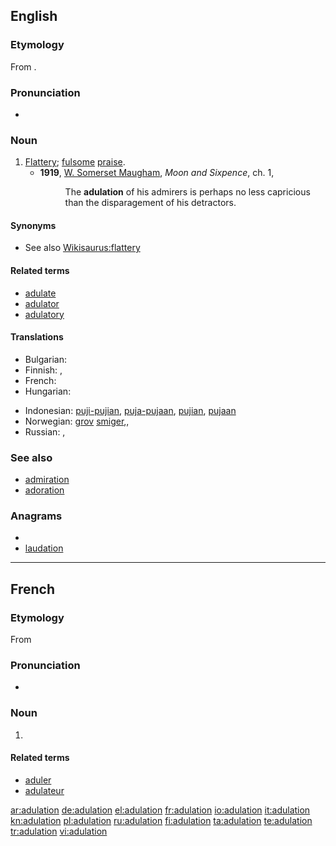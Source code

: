 ==English==

===Etymology===
From {{etyl|la}} {{term|adulatio|adulātio|flattery}}.

===Pronunciation===
* {{a|UK}} {{IPA|/ˈædˌjʊu.leɪ.ʃǝn/}} {{SAMPA|/"{d%ju:.leI.S@n/}}
*: {{rhymes|eɪʃən}}

===Noun===
{{en-noun}}

# [[flattery|Flattery]]; [[fulsome]] [[praise]].
#* '''1919''', [[w:William Somerset Maugham|W. Somerset Maugham]], ''Moon and Sixpence'', ch. 1,
#*: The '''adulation''' of his admirers is perhaps no less capricious than the disparagement of his detractors.

====Synonyms====
* See also [[Wikisaurus:flattery]]

====Related terms====
* [[adulate]]
* [[adulator]]
* [[adulatory]]

====Translations====
{{trans-top|Flattery; fulsome praise}}
* Bulgarian: {{t|bg|ласкателство}}
* Finnish: {{t|fi|mielistely}},  {{t-|fi|imartelu}}
* French: {{t|fr|adulation|f}}
* Hungarian: {{t+|hu|hízelgés}}
{{trans-mid}}
* Indonesian: [[puji|puji-pujian]], [[puja|puja-pujaan]], [[puji|pujian]], [[puja|pujaan]]
* Norwegian: [[grov#Norwegian|grov]] [[smiger#Norwegian|smiger]],, {{t-|no|smisking|c}}
* Russian: {{t+|ru|лесть|f}}, {{t+|ru|подхалимство|n}}
{{trans-bottom}}

===See also===
* [[admiration]]
* [[adoration]]

===Anagrams===
* {{alphagram|aadilnotu}}
* [[laudation#English|laudation]]

----

==French==

===Etymology===
From {{etyl|la|fr}}

===Pronunciation===
* {{IPA|/a.dy.la.sjɔ̃/|lang=fr}}

===Noun===
{{fr-noun|f}}

# {{l|en|adulation}}

====Related terms====
* [[aduler]]
* [[adulateur]]

[[ar:adulation]]
[[de:adulation]]
[[el:adulation]]
[[fr:adulation]]
[[io:adulation]]
[[it:adulation]]
[[kn:adulation]]
[[pl:adulation]]
[[ru:adulation]]
[[fi:adulation]]
[[ta:adulation]]
[[te:adulation]]
[[tr:adulation]]
[[vi:adulation]]